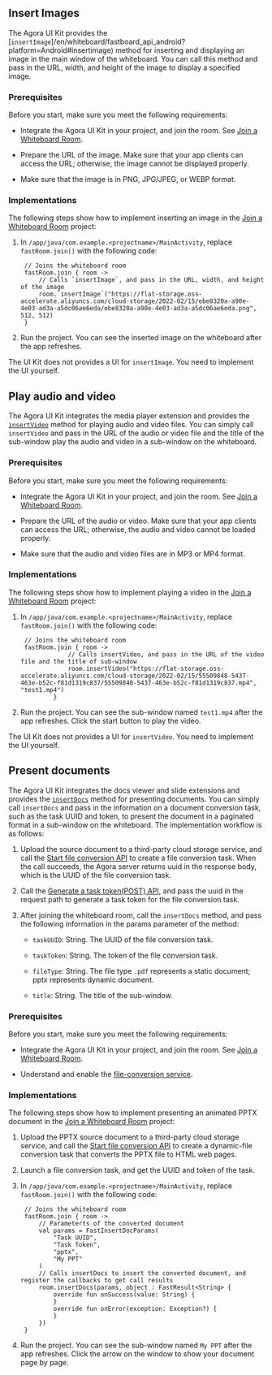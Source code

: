 <PlatformWrapper platform="android">


## Insert Images

The Agora UI Kit provides the [`insertImage`]/en/whiteboard/fastboard_api_android?platform=Android#insertimage) method for inserting and displaying an image in the main window of the whiteboard. You can call this method and pass in the URL, width, and height of the image to display a specified image.

### Prerequisites

Before you start, make sure you meet the following requirements:

- Integrate the Agora UI Kit in your project, and join the room. See [Join a Whiteboard Room](./join_whiteboard_room_android_fastboard?platform=Android).

- Prepare the URL of the image. Make sure that your app clients can access the URL; otherwise, the image cannot be displayed properly.

- Make sure that the image is in PNG, JPG/JPEG, or WEBP format.

### Implementations

The following steps show how to implement inserting an image in the [Join a Whiteboard Room](./join_whiteboard_room_android_fastboard?platform=Android) project:

1. In `/app/java/com.example.<projectname>/MainActivity`, replace `fastRoom.join()` with the following code:

        // Joins the whiteboard room
        fastRoom.join { room ->
            // Calls `insertImage`, and pass in the URL, width, and height of the image
            room.`insertImage`("https://flat-storage.oss-accelerate.aliyuncs.com/cloud-storage/2022-02/15/ebe8320a-a90e-4e03-ad3a-a5dc06ae6eda/ebe8320a-a90e-4e03-ad3a-a5dc06ae6eda.png", 512, 512)
        }

2. Run the project. You can see the inserted image on the whiteboard after the app refreshes.

<div class = "alert note">The UI Kit does not provides a UI for <code>insertImage</code>. You need to implement the UI yourself.</div>

## Play audio and video

The Agora UI Kit integrates the media player extension and provides the [`insertVideo`](/en/whiteboard/fastboard_api_android?platform=Android#insertvideo) method for playing audio and video files. You can simply call `insertVideo` and pass in the URL of the audio or video file and the title of the sub-window play the audio and video in a sub-window on the whiteboard.

### Prerequisites

Before you start, make sure you meet the following requirements:

- Integrate the Agora UI Kit in your project, and join the room. See [Join a Whiteboard Room](./join_whiteboard_room_android_fastboard?platform=Android).

- Prepare the URL of the audio or video. Make sure that your app clients can access the URL; otherwise, the audio and video cannot be loaded properly.

- Make sure that the audio and video files are in MP3 or MP4 format.

### Implementations

The following steps show how to implement playing a video in the [Join a Whiteboard Room](./join_whiteboard_room_android_fastboard?platform=Android) project:

1. In `/app/java/com.example.<projectname>/MainActivity`, replace `fastRoom.join()` with the following code:

        // Joins the whiteboard room
        fastRoom.join { room ->
                    // Calls insertVideo, and pass in the URL of the video file and the title of sub-window
                    room.insertVideo("https://flat-storage.oss-accelerate.aliyuncs.com/cloud-storage/2022-02/15/55509848-5437-463e-b52c-f81d1319c837/55509848-5437-463e-b52c-f81d1319c837.mp4", "test1.mp4")
                }

2. Run the project. You can see the sub-window named `test1.mp4` after the app refreshes. Click the start button to play the video.

<div class = "alert note">The UI Kit does not provides a UI for <code>insertVideo</code>. You need to implement the UI yourself.</div>

## Present documents

The Agora UI Kit integrates the docs viewer and slide extensions and provides the [`insertDocs`](/en/whiteboard/fastboard_api_android?platform=Android#insertdocs) method for presenting documents. You can simply call `insertDocs` and pass in the information on a document conversion task, such as the task UUID and token, to present the document in a paginated format in a sub-window on the whiteboard. The implementation workflow is as follows:

1. Upload the source document to a third-party cloud storage service, and call the [Start file conversion API](/interactive-whiteboard/reference/whiteboard-api/file-conversion#start-file-conversion) to create a file conversion task. When the call succeeds, the Agora server returns uuid in the response body, which is the UUID of the file conversion task.

2. Call the [Generate a task token(POST) API](https://docs.agora.io/en/whiteboard/generate_whiteboard_token?platform=RESTful#generate-a-task-token-post), and pass the uuid in the request path to generate a task token for the file conversion task.

3. After joining the whiteboard room, call the `insertDocs` method, and pass the following information in the params parameter of the method:

    - `taskUUID`: String. The UUID of the file conversion task.

    - `taskToken`: String. The token of the file conversion task.

    - `fileType`: String. The file type `.pdf` represents a static document; pptx represents dynamic document.

    - `title`: String. The title of the sub-window.

### Prerequisites

Before you start, make sure you meet the following requirements:

- Integrate the Agora UI Kit in your project, and join the room. See [Join a Whiteboard Room](./join_whiteboard_room_android_fastboard?platform=Android).

- Understand and enable the [file-conversion service](../reference/whiteboard-api/file-conversion).

### Implementations

The following steps show how to implement presenting an animated PPTX document in the [Join a Whiteboard Room](./join_whiteboard_room_android_fastboard?platform=Android) project:

1. Upload the PPTX source document to a third-party cloud storage service, and call the [Start file conversion API](/interactive-whiteboard/reference/whiteboard-api/file-conversion#start-file-conversion) to create a dynamic-file conversion task that converts the PPTX file to HTML web pages.

2. Launch a file conversion task, and get the UUID and token of the task.

3. In `/app/java/com.example.<projectname>/MainActivity`, replace `fastRoom.join()` with the following code:

        // Joins the whiteboard room
        fastRoom.join { room ->
            // Parameterts of the converted document
            val params = FastInsertDocParams(
                "Task UUID",
                "Task Token",
                "pptx",
                "My PPT"
            )
            // Calls insertDocs to insert the converted document, and register the callbacks to get call results
            room.insertDocs(params, object : FastResult<String> {
                override fun onSuccess(value: String) {
                }
                override fun onError(exception: Exception?) {
                }
            })
        }

4. Run the project. You can see the sub-window named `My PPT` after the app refreshes. Click the arrow on the window to show your document page by page.

</PlatformWrapper>